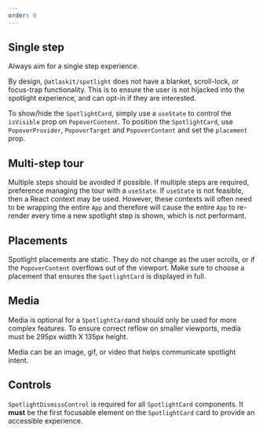 ```yaml
---
order: 0
---
```



## Single step

Always aim for a single step experience.

By design, `@atlaskit/spotlight` does not have a blanket, scroll-lock, or focus-trap functionality.
This is to ensure the user is not hijacked into the spotlight experience, and can opt-in if they are
interested.

To show/hide the `SpotlightCard`, simply use a `useState` to control the `isVisible` prop on
`PopoverContent`. To position the `SpotlightCard`, use `PopoverProvider`, `PopoverTarget` and
`PopoverContent` and set the `placement` prop.

<Example Component={SingleStepExample} packageName="@atlaskit/spinner" />

## Multi-step tour

Multiple steps should be avoided if possible. If multiple steps are required, preference managing
the tour with a `useState`. If `useState` is not feasible, then a React context may be used.
However, these contexts will often need to be wrapping the entire `App` and therefore will cause the
entire `App` to re-render every time a new spotlight step is shown, which is not performant.

<Example Component={MultipleStepsExample} packageName="@atlaskit/spinner" />

## Placements

Spotlight placements are static. They do not change as the user scrolls, or if the `PopoverContent`
overflows out of the viewport. Make sure to choose a placement that ensures the `SpotlightCard` is
displayed in full.

<Example Component={PlacementsExample} packageName="@atlaskit/spinner" />

## Media

Media is optional for a `SpotlightCard`and should only be used for more complex features. To ensure
correct reflow on smaller viewports, media must be 295px width X 135px height.

Media can be an image, gif, or video that helps communicate spotlight intent.

<Example Component={MediaExample} packageName="@atlaskit/spinner" />

## Controls

`SpotlightDismissControl` is required for all `SpotlightCard` components. It **must** be the first
focusable element on the `SpotlightCard` card to provide an accessible experience.
